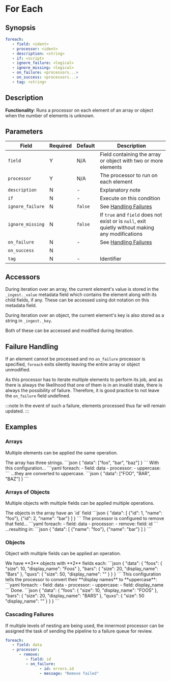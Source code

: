 # For Each

## Synopsis

```yaml {2-3}
foreach:
   - field: <ident>
   - processor: <ident>
   - description: <string>
   - if: <script>
   - ignore_failure: <logical>
   - ignore_missing: <logical>
   - on_failure: <processors...>
   - on_success: <processors...>
   - tag: <string>
```

## Description

**Functionality**: Runs a processor on each element of an array or object when the number of elements is unknown.

## Parameters

|Field|Required|Default|Description|
|---|---|---|---|
|`field`|Y|N/A|Field containing the array or object with two or more elements|
|`processor`|Y|N/A|The processor to run on each element|
|`description`|N|-|Explanatory note|
|`if`|N|-|Execute on this condition|
|`ignore_failure`|N|`false`|See [Handling Failures](../handling-failures.mdx)|
|`ignore_missing`|N|`false`|If `true` and `field` does not exist or is `null`, exit quietly without making any modifications|
|`on_failure`|N|-|See [Handling Failures](../handling-failures.mdx)|
|`on_success`|N|||
|`tag`|N|-|Identifier|

## Accessors

During iteration over an array, the current element's value is stored in the `_ingest._value` metadata field which contains the element along with its child fields, if any. These can be accessed using dot notation on this metadata field.

During iteration over an object, the current element's key is also stored as a string in `_ingest._key`.

Both of these can be accessed and modified during iteration.

## Failure Handling

If an element cannot be processed and no `on_failure` processor is specified, `foreach` exits silently leaving the entire array or object unmodified.

As this processor has to iterate multiple elements to perform its job, and as there is always the likelihood that one of them is in an invalid state, there is always the possibility of failure. Therefore, it is good practice to not leave the `on_failure` field undefined.

:::note
In the event of such a failure, elements processed thus far will remain updated.
:::

## Examples

### Arrays

Multiple elements can be applied the same operation.

<ExampleTable>
   <Description>
      The array has three strings.
   </Description>
   <SampleCode>
      ```json
      {
         "data": ["foo", "bar", "baz"]
      }
      ```
   </SampleCode>
   <Description>
      With this configuration...
   </Description>
   <SampleCode>
      ```yaml
      foreach:
         - field: data
         - processor:
            - uppercase:
      ```
   </SampleCode>
   <Description>
      ...they are converted to uppercase.
   </Description>
   <SampleCode>
      ```json
      {
         "data": ["FOO", "BAR", "BAZ"]
      }
      ```
   </SampleCode>
</ExampleTable>

### Arrays of Objects

 Multiple objects with multiple fields can be applied multiple operations.

<ExampleTable>
   <Description>
      The objects in the array have an `id` field
   </Description>
   <SampleCode>
      ```json
      {
         "data": [
            {"id": 1, "name": "foo"},
            {"id": 2, "name": "bar"}
         ]
      }
      ```
   </SampleCode>
   <Description>
      The processor is configured to remove that field...
   </Description>
   <SampleCode>
      ```yaml
      foreach:
         - field: data
         - processor:
            - remove:
               field: id
      ```
   </SampleCode>
   <Description>
      ...resulting in:
   </Description>
   <SampleCode>
      ```json
      {
         "data": [
            {"name": "foo"},
            {"name": "bar"}
         ]
      }
      ```
   </SampleCode>
</ExampleTable>

### Objects

Object with multiple fields can be applied an operation.

<ExampleTable>
   <Description>
      We have **3** objects with **2** fields each:
   </Description>
   <SampleCode>
   ```json
   {
      "data": {
         "foos": {
            "size": 10,
            "display_name": "Foos"
         },
         "bars": {
            "size": 20,
            "display_name": "Bars"
         },
         "quxs": {
            "size": 50,
            "display_name": ""
         }
      }
   }
   ```
   </SampleCode>
   <Description>
      This configuration tells the processor to convert their **display names** to **uppercase**:
   </Description>
   <SampleCode>
      ```yaml
      foreach:
         - field: data
         - processor:
            - uppercase:
               - field: display_name
      ```
   </SampleCode>
   <Description>
      Done.
   </Description>
   <SampleCode>
      ```json
      {
         "data": {
            "foos": {
               "size": 10,
               "display_name": "FOOS"
            },
            "bars": {
               "size": 20,
               "display_name": "BARS"
            },
            "quxs": {
               "size": 50
               "display_name": ""
            }
         }
      }
      ```
   </SampleCode>
</ExampleTable>

### Cascading Failures

If multiple levels of nesting are being used, the innermost processor can be assigned the task of sending the pipeline to a failure queue for review.

```yaml
foreach:
   - field: data
   - processor:
      - remove:
         - field: id
         - on_failure:
               - id: errors.id
               - message: "Remove failed"
```
